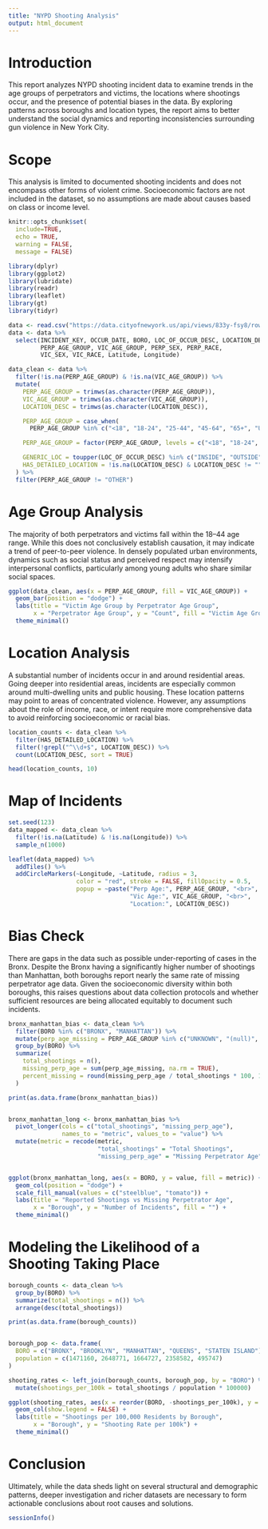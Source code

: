 ```yaml
---
title: "NYPD Shooting Analysis"
output: html_document
--- 
```


# Introduction

This report analyzes NYPD shooting incident data to examine trends in the age groups of perpetrators and victims, the locations where shootings occur, and the presence of potential biases in the data. By exploring patterns across boroughs and location types, the report aims to better understand the social dynamics and reporting inconsistencies surrounding gun violence in New York City.

# Scope

This analysis is limited to documented shooting incidents and does not encompass other forms of violent crime. Socioeconomic factors are not included in the dataset, so no assumptions are made about causes based on class or income level.

```r
knitr::opts_chunk$set(
  include=TRUE,
  echo = TRUE,
  warning = FALSE,
  message = FALSE)
```

```r
library(dplyr)
library(ggplot2)
library(lubridate)
library(readr)
library(leaflet)
library(gt)
library(tidyr)
```

```r
data <- read.csv("https://data.cityofnewyork.us/api/views/833y-fsy8/rows.csv?accessType=DOWNLOAD")
data <- data %>%
  select(INCIDENT_KEY, OCCUR_DATE, BORO, LOC_OF_OCCUR_DESC, LOCATION_DESC,
         PERP_AGE_GROUP, VIC_AGE_GROUP, PERP_SEX, PERP_RACE,
         VIC_SEX, VIC_RACE, Latitude, Longitude)

data_clean <- data %>%
  filter(!is.na(PERP_AGE_GROUP) & !is.na(VIC_AGE_GROUP)) %>%
  mutate(
    PERP_AGE_GROUP = trimws(as.character(PERP_AGE_GROUP)),
    VIC_AGE_GROUP = trimws(as.character(VIC_AGE_GROUP)),
    LOCATION_DESC = trimws(as.character(LOCATION_DESC)),

    PERP_AGE_GROUP = case_when(
      PERP_AGE_GROUP %in% c("<18", "18-24", "25-44", "45-64", "65+", "UNKNOWN") ~ PERP_AGE_GROUP, TRUE ~ "OTHER"),

    PERP_AGE_GROUP = factor(PERP_AGE_GROUP, levels = c("<18", "18-24", "25-44", "45-64", "65+", "UNKNOWN")),

    GENERIC_LOC = toupper(LOC_OF_OCCUR_DESC) %in% c("INSIDE", "OUTSIDE", "FRONT OF", "REAR OF", "OPPOSITE OF", "UNKNOWN"),
    HAS_DETAILED_LOCATION = !is.na(LOCATION_DESC) & LOCATION_DESC != ""
  ) %>%
  filter(PERP_AGE_GROUP != "OTHER")

```

# Age Group Analysis

The majority of both perpetrators and victims fall within the 18–44 age range. While this does not conclusively establish causation, it may indicate a trend of peer-to-peer violence. In densely populated urban environments, dynamics such as social status and perceived respect may intensify interpersonal conflicts, particularly among young adults who share similar social spaces.

```r
ggplot(data_clean, aes(x = PERP_AGE_GROUP, fill = VIC_AGE_GROUP)) +
  geom_bar(position = "dodge") +
  labs(title = "Victim Age Group by Perpetrator Age Group",
       x = "Perpetrator Age Group", y = "Count", fill = "Victim Age Group") +
  theme_minimal()

```

# Location Analysis

A substantial number of incidents occur in and around residential areas. Going deeper into residential areas, incidents are especially common around multi-dwelling units and public housing. These location patterns may point to areas of concentrated violence. However, any assumptions about the role of income, race, or intent require more comprehensive data to avoid reinforcing socioeconomic or racial bias.

```r
location_counts <- data_clean %>%
  filter(HAS_DETAILED_LOCATION) %>%
  filter(!grepl("^\\d+$", LOCATION_DESC)) %>%
  count(LOCATION_DESC, sort = TRUE)

head(location_counts, 10)
```

# Map of Incidents

```r
set.seed(123)
data_mapped <- data_clean %>%
  filter(!is.na(Latitude) & !is.na(Longitude)) %>%
  sample_n(1000)

leaflet(data_mapped) %>%
  addTiles() %>%
  addCircleMarkers(~Longitude, ~Latitude, radius = 3,
                   color = "red", stroke = FALSE, fillOpacity = 0.5,
                   popup = ~paste("Perp Age:", PERP_AGE_GROUP, "<br>",
                                  "Vic Age:", VIC_AGE_GROUP, "<br>",
                                  "Location:", LOCATION_DESC))
```

# Bias Check

There are  gaps in the data such as possible under-reporting of cases in the Bronx. Despite the Bronx having a significantly higher number of shootings than Manhattan, both boroughs report nearly the same rate of missing perpetrator age data. Given the socioeconomic diversity within both boroughs, this raises questions about data collection protocols and whether sufficient resources are being allocated equitably to document such incidents.
```r
bronx_manhattan_bias <- data_clean %>%
  filter(BORO %in% c("BRONX", "MANHATTAN")) %>%
  mutate(perp_age_missing = PERP_AGE_GROUP %in% c("UNKNOWN", "(null)", NA)) %>%
  group_by(BORO) %>%
  summarize(
    total_shootings = n(),
    missing_perp_age = sum(perp_age_missing, na.rm = TRUE),
    percent_missing = round(missing_perp_age / total_shootings * 100, 1)
  )

print(as.data.frame(bronx_manhattan_bias))


bronx_manhattan_long <- bronx_manhattan_bias %>%
  pivot_longer(cols = c("total_shootings", "missing_perp_age"),
               names_to = "metric", values_to = "value") %>%
  mutate(metric = recode(metric,
                         "total_shootings" = "Total Shootings",
                         "missing_perp_age" = "Missing Perpetrator Age"))


ggplot(bronx_manhattan_long, aes(x = BORO, y = value, fill = metric)) +
  geom_col(position = "dodge") +
  scale_fill_manual(values = c("steelblue", "tomato")) +
  labs(title = "Reported Shootings vs Missing Perpetrator Age",
       x = "Borough", y = "Number of Incidents", fill = "") +
  theme_minimal()
```

# Modeling the Likelihood of a Shooting Taking Place
```r
borough_counts <- data_clean %>%
  group_by(BORO) %>%
  summarize(total_shootings = n()) %>%
  arrange(desc(total_shootings))

print(as.data.frame(borough_counts))


borough_pop <- data.frame(
  BORO = c("BRONX", "BROOKLYN", "MANHATTAN", "QUEENS", "STATEN ISLAND"),
  population = c(1471160, 2648771, 1664727, 2358582, 495747)
)

shooting_rates <- left_join(borough_counts, borough_pop, by = "BORO") %>%
  mutate(shootings_per_100k = total_shootings / population * 100000)

ggplot(shooting_rates, aes(x = reorder(BORO, -shootings_per_100k), y = shootings_per_100k, fill = BORO)) +
  geom_col(show.legend = FALSE) +
  labs(title = "Shootings per 100,000 Residents by Borough",
       x = "Borough", y = "Shooting Rate per 100k") +
  theme_minimal()

```

# Conclusion

Ultimately, while the data sheds light on several structural and demographic patterns, deeper investigation and richer datasets are necessary to form actionable conclusions about root causes and solutions.


```r
sessionInfo()

```

